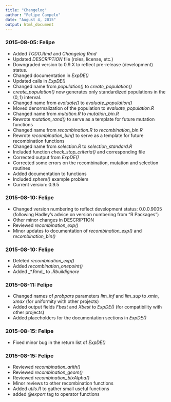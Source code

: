 ```yaml
---
title: "Changelog"
author: "Felipe Campelo"
date: "August 4, 2015"
output: html_document
---
```


### 2015-08-05: Felipe  
- Added _TODO.Rmd_ and _Changelog.Rmd_
- Updated _DESCRIPTION_ file (roles, license, etc.)
- Downgraded version to 0.9.X  to reflect pre-release (development) status.
- Changed documentation in _ExpDE()_
- Updated calls in _ExpDE()_
- Changed name from _population()_ to *create_population()*
- *create_population()* now generates only standardized populations in the 
    $(0,1)$ interval.
- Changed name from _evaluate()_ to *evaluate_population()*
- Moved denormalization of the population to *evaluate_population.R*
- Changed name from _mutation.R_ to *mutation_bin.R*
- Rewrote *mutation_rand()* to serve as a template for future mutation functions
- Changed name from _recombination.R_ to *recombination_bin.R*
- Rewrote *recombination_bin()* to serve as a template for future recombination 
    functions
- Changed name from _selection.R_ to *selection_standard.R*
- Included function *check_stop_criteria()* and corresponding file
- Corrected output from _ExpDE()_
- Corrected some errors on the recombination, mutation and selection routines
- Added documentation to functions
- Included *sphere()* example problem
- Current version: 0.9.5


### 2015-08-10: Felipe  
- Changed version numbering to reflect development status: 0.0.0.9005 (following 
  Hadley's advice on version numbering from "R Packages")
- Other minor changes in DESCRIPTION
- Reviewed *recombination_exp()*
- Minor updates to documentation of *recombination_exp()* and 
  *recombination_bin()*


### 2015-08-10: Felipe  
- Deleted *recombination_exp()*
- Added *recombination_onepoint()*
- Added _*.Rmd_ to _.Rbuildignore_


### 2015-08-11: Felipe  
- Changed names of _probpars_ parameters *lim_inf* and *lim_sup* to *xmin*, *xmax* (for uniformity with other projects)
- Added output fields _Fbest_ and _Xbest_ to *ExpDE()* 
(for compatibility with other projects)
- Added placeholders for the documentation sections in *ExpDE()*


### 2015-08-15: Felipe  
- Fixed minor bug in the return list of *ExpDE()*


### 2015-08-15: Felipe  
- Reviewed *recombination_arith()*
- Reviewed *recombination_geom()*
- Reviewed *recombination_blxAlpha()*
- Minor reviews to other recombination functions
- Added *utils.R* to gather small useful functions
- added *@export* tag to operator functions